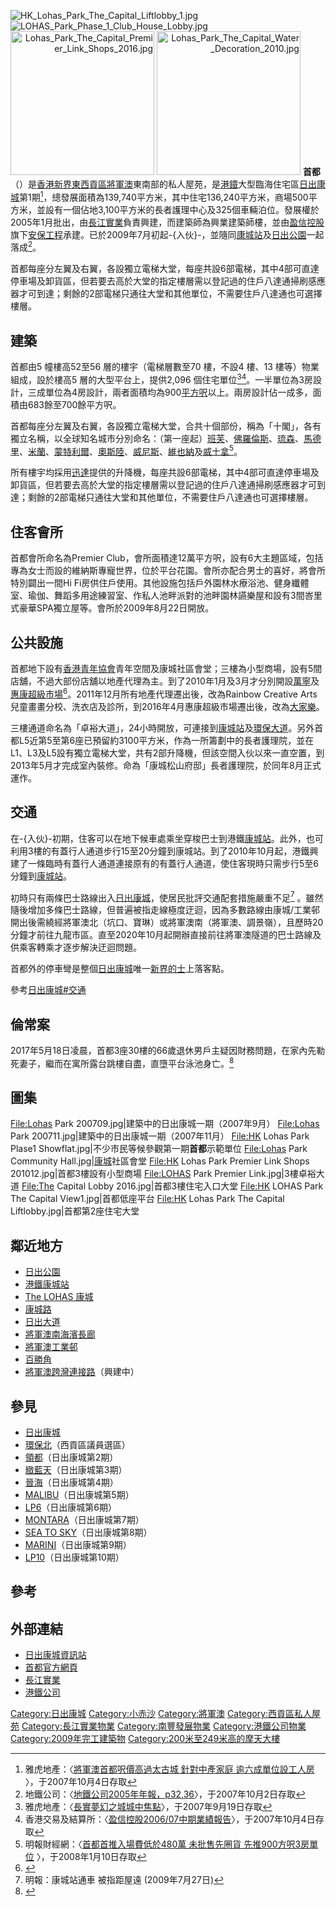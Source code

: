 {{NOT|首都}}
{{Infobox_housinghk 
| name = The Capitol <br>首都
| logo= 
| photo = HK The Capital Residentional 200908.jpg
| phototitle = 日出康城第一期首都
| address= {{HK}}[[新界|新界]][[將軍澳|將軍澳]][[小赤沙|小赤沙]][[日出康城|日出康城]][[康城路|康城路]]1號
| developer= [[長江實業|長江實業]]、[[南豐發展|南豐發展]]及[[港鐵公司|港鐵公司]]
| manager= 港鐵管理
| use = 住宅
| blocknumber = 5
| floor_area = 
| floornumber = 52至56層 
| yearofcompletion = 2009年7月1日
| former = 填海地
| facilities = 會所
| management = 港鐵物業管理Premier
| website = [http://www.the-capitol.com.hk/home.html 首都官方網頁]
}}
<mapframe text="地图" width="250" height="250" zoom="18" latitude="22.29599" longitude="114.27163" align="right" lang="zh"/>
[[File:HK_Lohas_Park_The_Capital_Liftlobby_1.jpg|thumb]]
[[File:LOHAS_Park_Phase_1_Club_House_Lobby.jpg|thumb]]
[[File:Lohas_Park_The_Capital_Premier_Link_Shops_2016.jpg|230px]]
[[File:Lohas_Park_The_Capital_Water_Decoration_2010.jpg|230px]]
'''首都'''（{{lang-en|'''The Capitol'''}}）是[[香港|香港]][[新界東|新界東]][[西貢區|西貢區]][[將軍澳|將軍澳]]東南部的私人屋苑，是[[港鐵|港鐵]]大型臨海住宅區[[日出康城|日出康城]]第1期<ref name="r19">雅虎地產：〈[http://hk.news.yahoo.com/071002/12/2gqr2.html 將軍澳首都呎價高過太古城 針對中產家庭 逾六成單位設工人房] {{webarchive|url=https://web.archive.org/web/20071012093744/http://hk.news.yahoo.com/071002/12/2gqr2.html |date=2007-10-12 }}〉，于2007年10月4日存取</ref>，總發展面積為139,740平方米，其中住宅136,240平方米，商場500平方米，並設有一個佔地3,100平方米的長者護理中心及325個車輛泊位。發展權於2005年1月批出，由[[長江實業|長江實業]]負責興建，而建築師為興業建築師樓，並由[[盈信控股|盈信控股]]旗下[[安保工程|安保工程]]承建。已於2009年7月初起-{入伙}-，並隨同[[康城站_(香港)|康城站]]及[[日出公園|日出公園]]一起落成<ref name="r4">地鐵公司：〈[http://www.mtr.com.hk/chi/investrelation/2005frpt_c/F112_C.pdf 地鐵公司2005年年報，p32,36]〉，于2007年10月2日存取</ref>。

首都每座分左翼及右翼，各設獨立電梯大堂，每座共設6部電梯，其中4部可直達停車場及卸貨區，但若要去高於大堂的指定樓層需以登記過的住戶八達通掃刷感應器才可到達；剩餘的2部電梯只通往大堂和其他單位，不需要住戶八達通也可選擇樓層。

==建築==
首都由5 幢樓高52至56 層的樓宇（電梯層數至70 樓，不設4 樓、13 樓等）物業組成，設於樓高5 層的大型平台上，提供2,096 個住宅單位<ref name="r3">雅虎地產：〈[http://hk.realestate.yahoo.com/070817/299/2dz0m.html 長實夢幻之城城中焦點]{{Dead link}}〉，于2007年9月19日存取</ref><ref name="r20">香港交易及結算所：〈[http://www.hkex.com.hk/listedco/listconews/sehk/20061227/0015/F108_c.pdf 盈信控股2006/07中期業績報告]{{dead link|date=2018年5月 |bot=InternetArchiveBot |fix-attempted=yes }}〉，于2007年10月4日存取</ref>。一半單位為3房設計，三成單位為4房設計，兩者面積均為900[[平方呎|平方呎]]以上。兩房設計佔一成多，面積由683餘至700餘平方呎。

首都每座分左翼及右翼，各設獨立電梯大堂，合共十個部份，稱為「十閣」，各有獨立名稱，以全球知名城市分別命名：（第一座起）[[班夫|班芙]]、[[佛罗伦萨|佛羅倫斯]]、[[卢塞恩|琉森]]、[[马德里|馬德里]]、[[米蘭|米蘭]]、[[蒙特利尔|蒙特利爾]]、[[奥斯陆|奧斯陸]]、[[威尼斯|威尼斯]]、[[維也納|維也納]]及[[威士拿|威士拿]]<ref name="r32">明報財經網：〈[http://www.mpfinance.com/htm/Finance/20071025/News/la_lak1.htm 首都首推入場費低於480萬 未批售先圈貨 先推900方呎3房單位] {{Wayback|url=http://www.mpfinance.com/htm/Finance/20071025/News/la_lak1.htm |date=20160304193721 }}〉，于2008年1月10日存取</ref>。

所有樓宇均採用[[迅達集團|迅達]]提供的升降機，每座共設6部電梯，其中4部可直達停車場及卸貨區，但若要去高於大堂的指定樓層需以登記過的住戶八達通掃刷感應器才可到達；剩餘的2部電梯只通往大堂和其他單位，不需要住戶八達通也可選擇樓層。

==住客會所==
首都會所命名為Premier Club，會所面積達12萬平方呎，設有6大主題區域，包括專為女士而設的維納斯專寵世界，位於平台花園。會所亦配合男士的喜好，將會所特別闢出一間Hi Fi房供住戶使用。其他設施包括戶外園林水療浴池、健身纖體室、瑜伽、舞蹈多用途練習室、作私人池畔派對的池畔園林讌樂屋和設有3間峇里式豪華SPA獨立屋等。會所於2009年8月22日開放。

==公共設施==
首都地下設有[[香港青年協會|香港青年協會]]青年空間及康城社區會堂；三樓為小型商場，設有5間店舖，不過大部份店舖以地產代理為主。到了2010年1月及3月才分別開設[[萬寧_(零售商)|萬寧]]及[[惠康|惠康超級市場]]<ref>{{cite news|author1=黃煒堯、潘安奇|title=【日出康城倫常案】退休工程師直墮泳池　專家：多數情況濾水處理|url=https://www.hk01.com/sns/article/92038?utm_content=buffere6edd&utm_medium=Social&utm_source=facebook+hk01&utm_campaign=buffer|accessdate=2017-05-18|publisher=香港01|date=2017-05-18|archive-date=2017-05-20|archive-url=https://web.archive.org/web/20170520210915/http://www.hk01.com/sns/article/92038?utm_content=buffere6edd&utm_medium=Social&utm_source=facebook%20hk01&utm_campaign=buffer|dead-url=no}}</ref>。2011年12月所有地產代理遷出後，改為Rainbow Creative Arts兒童畫畫分校、洗衣店及診所，到2016年4月惠康超級市場遷出後，改為[[大家樂|大家樂]]。

三樓通道命名為「卓裕大道」，24小時開放，可連接到[[康城站_(香港)|康城站]]及[[環保大道|環保大道]]。另外首都L5近第5至第6座已預留約3100平方米，作為一所籌劃中的長者護理院，並在L1、L3及L5設有獨立電梯大堂，共有2部升降機，但該空間入伙以來一直空置，到2013年5月才完成室內裝修。命為「康城松山府邸」長者護理院，於同年8月正式運作。

==交通== 
在-{入伙}-初期，住客可以在地下候車處乘坐穿梭巴士到港鐵[[康城站_(香港)|康城站]]。此外，也可利用3樓的有蓋行人通道步行15至20分鐘到康城站。到了2010年10月起，港鐵興建了一條臨時有蓋行人通道連接原有的有蓋行人通道，使住客現時只需步行5至6分鐘到[[康城站_(香港)|康城站]]。

初時只有兩條巴士路線出入[[日出康城|日出康城]]，使居民批評交通配套措施嚴重不足<ref>明報：康城站通車 被指距屋遠 (2009年7月27日)</ref> 。雖然隨後增加多條巴士路線，但普遍被指走線極度迂迴，因為多數路線由康城/工業邨開出後需繞經將軍澳北（坑口、寶琳）或將軍澳南（將軍澳、調景嶺），且歷時20分鐘才前往九龍市區。直至2020年10月起開辦直接前往將軍澳隧道的巴士路線{{KMB|98}}及{{NWFB|797}}供乘客轉乘才逐步解決迂迴問題。

首都外的停車彎是整個[[日出康城|日出康城]]唯一[[香港的士#新界的士|新界的士]]上落客點。

參考[[日出康城#交通|日出康城#交通]]

==倫常案== 
2017年5月18日凌晨，首都3座30樓的66歲退休男戶主疑因財務問題，在家內先勒死妻子，繼而在寓所露台跳樓自盡，直墮平台泳池身亡。<ref>{{cite news|author1=黃煒堯、潘安奇|title=港聞 【日出康城倫常案】退休工程師直墮泳池　專家：多數情況濾水處理|url=https://www.hk01.com/sns/article/92038?utm_content=buffere6edd&utm_medium=Social&utm_source=facebook+hk01&utm_campaign=buffer|accessdate=2017-05-18|publisher=香港01|date=2017-05-18|archive-date=2017-05-20|archive-url=https://web.archive.org/web/20170520210915/http://www.hk01.com/sns/article/92038?utm_content=buffere6edd&utm_medium=Social&utm_source=facebook%20hk01&utm_campaign=buffer|dead-url=no}}</ref>

== 圖集 ==
<gallery>
File:Lohas Park 200709.jpg|建築中的日出康城一期（2007年9月）
File:Lohas Park 200711.jpg|建築中的日出康城一期（2007年11月）
File:HK Lohas Park Plase1 Showflat.jpg|不少市民等候參觀第一期'''首都'''示範單位
File:Lohas Park Community Hall.jpg|[[康城|康城]]社區會堂
File:HK Lohas Park Premier Link Shops 201012.jpg|首都3樓設有小型商場
File:LOHAS Park Premier Link.jpg|3樓卓裕大道
File:The Capital Lobby 2016.jpg|首都3樓住宅入口大堂
File:HK LOHAS Park The Capital View1.jpg|首都低座平台
File:HK Lohas Park The Capital Liftlobby.jpg|首都第2座住宅大堂
</gallery>

==鄰近地方==
*[[日出公園|日出公園]]
*[[康城站_(香港)|港鐵康城站]]
*[[THE_LOHAS|The LOHAS 康城]]
*[[康城路|康城路]]
*[[日出大道|日出大道]]
*[[將軍澳南海濱長廊|將軍澳南海濱長廊]]
*[[將軍澳工業邨|將軍澳工業邨]]
*[[百勝角|百勝角]]
*[[將軍澳跨灣連接路|將軍澳跨灣連接路]]（興建中）

== 參見 ==
*[[日出康城|日出康城]]
*[[環保北|環保北]]（西貢區議員選區）
*[[領都|領都]]（日出康城第2期）
*[[緻藍天|緻藍天]]（日出康城第3期）
*[[晉海|晉海]]（日出康城第4期）
*[[MALIBU|MALIBU]]（日出康城第5期）
*[[LP6|LP6]]（日出康城第6期）
*[[MONTARA|MONTARA]]（日出康城第7期）
*[[SEA_TO_SKY|SEA TO SKY]]（日出康城第8期）
*[[MARINI|MARINI]]（日出康城第9期）
*[[LP10|LP10]]（日出康城第10期）

== 參考 ==
{{reflist|2}}

== 外部連結 ==
*[https://web.archive.org/web/20120117190547/http://www.lohaspark.info/ 日出康城資訊站]
*[https://web.archive.org/web/20081204031459/http://www.the-capitol.com.hk/home.html 首都官方網頁]
*[https://web.archive.org/web/20090805055020/http://www.ckh.com.hk/big5/index.htm 長江實業]
*[http://www.mtr.com.hk/ 港鐵公司] {{Wayback|url=http://www.mtr.com.hk/ |date=20071201024303 }}
{{commonscat|The Capitol}}

{{日出康城}}
{{長江集團}}
{{南豐集團}}
{{港鐵公司物業}}
[[Category:日出康城|Category:日出康城]]
[[Category:小赤沙|Category:小赤沙]]
[[Category:將軍澳|Category:將軍澳]]
[[Category:西貢區私人屋苑|Category:西貢區私人屋苑]]
[[Category:長江實業物業|Category:長江實業物業]]
[[Category:南豐發展物業|Category:南豐發展物業]]
[[Category:港鐵公司物業|Category:港鐵公司物業]]
[[Category:2009年完工建築物|Category:2009年完工建築物]]
[[Category:200米至249米高的摩天大樓|Category:200米至249米高的摩天大樓]]